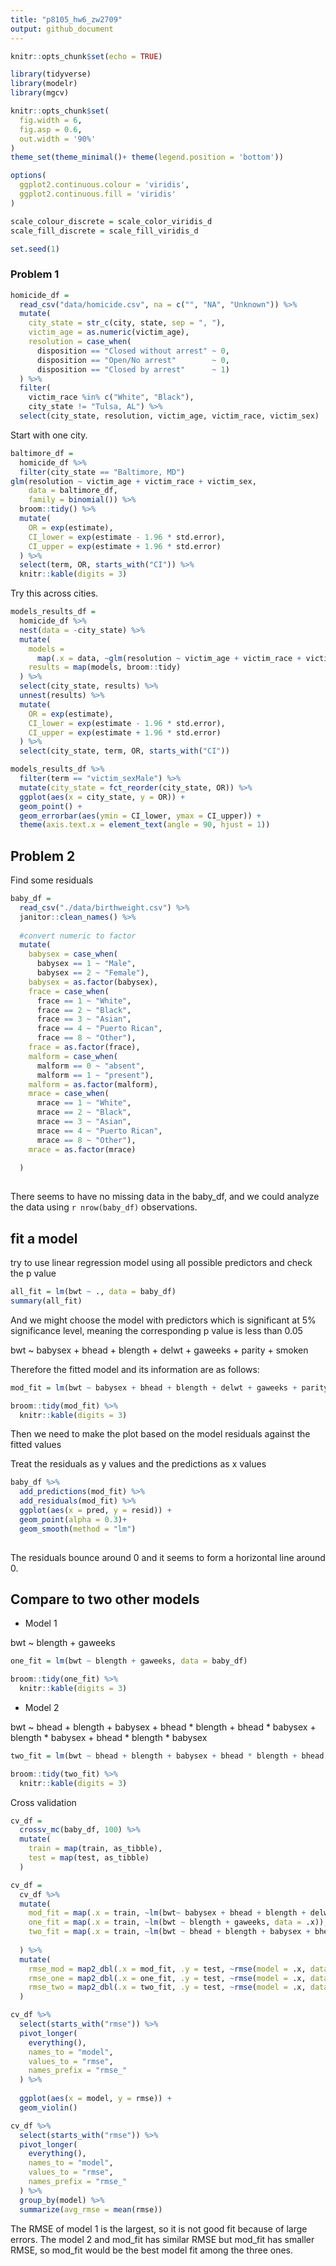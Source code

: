 ```yaml
---
title: "p8105_hw6_zw2709"
output: github_document
---
```


```r
knitr::opts_chunk$set(echo = TRUE)
```

```r
library(tidyverse)
library(modelr)
library(mgcv)

knitr::opts_chunk$set(
  fig.width = 6,
  fig.asp = 0.6,
  out.width = '90%'
)
theme_set(theme_minimal()+ theme(legend.position = 'bottom'))

options(
  ggplot2.continuous.colour = 'viridis',
  ggplot2.continuous.fill = 'viridis'
)

scale_colour_discrete = scale_color_viridis_d
scale_fill_discrete = scale_fill_viridis_d

set.seed(1)
```


### Problem 1

```r
homicide_df = 
  read_csv("data/homicide.csv", na = c("", "NA", "Unknown")) %>% 
  mutate(
    city_state = str_c(city, state, sep = ", "),
    victim_age = as.numeric(victim_age),
    resolution = case_when(
      disposition == "Closed without arrest" ~ 0,
      disposition == "Open/No arrest"        ~ 0,
      disposition == "Closed by arrest"      ~ 1)
  ) %>% 
  filter(
    victim_race %in% c("White", "Black"),
    city_state != "Tulsa, AL") %>% 
  select(city_state, resolution, victim_age, victim_race, victim_sex)
```


Start with one city.

```r
baltimore_df =
  homicide_df %>% 
  filter(city_state == "Baltimore, MD")
glm(resolution ~ victim_age + victim_race + victim_sex, 
    data = baltimore_df,
    family = binomial()) %>% 
  broom::tidy() %>% 
  mutate(
    OR = exp(estimate),
    CI_lower = exp(estimate - 1.96 * std.error),
    CI_upper = exp(estimate + 1.96 * std.error)
  ) %>% 
  select(term, OR, starts_with("CI")) %>% 
  knitr::kable(digits = 3)
```


Try this across cities.

```r
models_results_df = 
  homicide_df %>% 
  nest(data = -city_state) %>% 
  mutate(
    models = 
      map(.x = data, ~glm(resolution ~ victim_age + victim_race + victim_sex, data = .x, family = binomial())),
    results = map(models, broom::tidy)
  ) %>% 
  select(city_state, results) %>% 
  unnest(results) %>% 
  mutate(
    OR = exp(estimate),
    CI_lower = exp(estimate - 1.96 * std.error),
    CI_upper = exp(estimate + 1.96 * std.error)
  ) %>% 
  select(city_state, term, OR, starts_with("CI")) 
```

```r
models_results_df %>% 
  filter(term == "victim_sexMale") %>% 
  mutate(city_state = fct_reorder(city_state, OR)) %>% 
  ggplot(aes(x = city_state, y = OR)) + 
  geom_point() + 
  geom_errorbar(aes(ymin = CI_lower, ymax = CI_upper)) + 
  theme(axis.text.x = element_text(angle = 90, hjust = 1))
```


## Problem 2

Find some residuals

```r
baby_df = 
  read_csv("./data/birthweight.csv") %>% 
  janitor::clean_names() %>% 
  
  #convert numeric to factor
  mutate(
    babysex = case_when(
      babysex == 1 ~ "Male",
      babysex == 2 ~ "Female"),
    babysex = as.factor(babysex),
    frace = case_when(
      frace == 1 ~ "White",
      frace == 2 ~ "Black",
      frace == 3 ~ "Asian",
      frace == 4 ~ "Puerto Rican",
      frace == 8 ~ "Other"),
    frace = as.factor(frace),
    malform = case_when(
      malform == 0 ~ "absent",
      malform == 1 ~ "present"),
    malform = as.factor(malform),
    mrace = case_when(
      mrace == 1 ~ "White",
      mrace == 2 ~ "Black",
      mrace == 3 ~ "Asian",
      mrace == 4 ~ "Puerto Rican",
      mrace == 8 ~ "Other"),
    mrace = as.factor(mrace)
    
  )
    
```


There seems to have no missing data in the baby_df, and we could analyze the data using `r nrow(baby_df)` observations.




## fit a model

try to use linear regression model using all possible predictors and check the p value

```r
all_fit = lm(bwt ~ ., data = baby_df)
summary(all_fit)
```

And we might choose the model with predictors which is significant at 5% significance level, meaning the corresponding p value is less than 0.05

bwt ~ babysex + bhead + blength + delwt + gaweeks + parity + smoken


Therefore the fitted model and its information are as follows:

```r
mod_fit = lm(bwt ~ babysex + bhead + blength + delwt + gaweeks + parity + smoken, data = baby_df)

broom::tidy(mod_fit) %>% 
  knitr::kable(digits = 3)
```



Then we need to make the plot based on the model residuals against the fitted values

Treat the residuals as y values and the predictions as x values

```r
baby_df %>% 
  add_predictions(mod_fit) %>% 
  add_residuals(mod_fit) %>% 
  ggplot(aes(x = pred, y = resid)) + 
  geom_point(alpha = 0.3)+
  geom_smooth(method = "lm")
  
```



The residuals bounce around 0 and it seems to form a horizontal line around 0.



## Compare to two other models


* Model 1

bwt ~ blength + gaweeks
```r
one_fit = lm(bwt ~ blength + gaweeks, data = baby_df)

broom::tidy(one_fit) %>% 
  knitr::kable(digits = 3)
```



* Model 2

bwt ~ bhead + blength + babysex + bhead * blength + bhead * babysex + blength * babysex + bhead * blength * babysex

```r
two_fit = lm(bwt ~ bhead + blength + babysex + bhead * blength + bhead * babysex + blength * babysex + bhead * blength * babysex, data = baby_df)

broom::tidy(two_fit) %>% 
  knitr::kable(digits = 3)
```



Cross validation

```r
cv_df = 
  crossv_mc(baby_df, 100) %>% 
  mutate(
    train = map(train, as_tibble), 
    test = map(test, as_tibble)
  )
```

```r
cv_df = 
  cv_df %>% 
  mutate(
    mod_fit = map(.x = train, ~lm(bwt~ babysex + bhead + blength + delwt + gaweeks + parity + smoken, data = .x)),
    one_fit = map(.x = train, ~lm(bwt ~ blength + gaweeks, data = .x)),
    two_fit = map(.x = train, ~lm(bwt ~ bhead + blength + babysex + bhead * blength + bhead * babysex + blength * babysex + bhead * blength * babysex, data = .x))
    
  ) %>% 
  mutate(
    rmse_mod = map2_dbl(.x = mod_fit, .y = test, ~rmse(model = .x, data = .y)),
    rmse_one = map2_dbl(.x = one_fit, .y = test, ~rmse(model = .x, data = .y)),
    rmse_two = map2_dbl(.x = two_fit, .y = test, ~rmse(model = .x, data = .y))
  )
```

```r
cv_df %>% 
  select(starts_with("rmse")) %>% 
  pivot_longer(
    everything(),
    names_to = "model",
    values_to = "rmse",
    names_prefix = "rmse_"
  ) %>% 
  
  ggplot(aes(x = model, y = rmse)) +
  geom_violin()
```


```r
cv_df %>% 
  select(starts_with("rmse")) %>% 
  pivot_longer(
    everything(),
    names_to = "model",
    values_to = "rmse",
    names_prefix = "rmse_"
  ) %>% 
  group_by(model) %>% 
  summarize(avg_rmse = mean(rmse))
```




The RMSE of model 1 is the largest, so it is not good fit because of large errors.
The model 2 and mod_fit has similar RMSE but mod_fit has smaller RMSE, so mod_fit would be the best model fit among the three ones.












